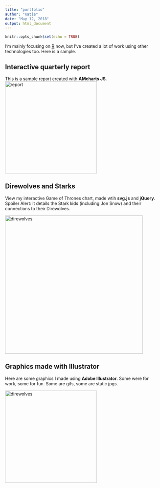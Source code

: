 ---
title: "portfolio"
author: "Katie"
date: "May 12, 2018"
output: html_document
---

```{r setup, include=FALSE}
knitr::opts_chunk$set(echo = TRUE)
```

I'm mainly focusing on [R](https://www.r-project.org/) now, but I've created a lot of work using other technologies too. Here is a sample.

## Interactive quarterly report
This is a sample report created with **AMcharts JS**. 
<a href="chartsample.html"><img src="/img/amcharts.png" alt="report" style="height: 300px;"/></a>



## Direwolves and Starks
View my interactive Game of Thrones chart, made wtih **svg.js** and **jQuery**. Spoiler Alert: it details the Stark kids (including Jon Snow) and their connections to their Direwolves. 

<a href="direwolves.html"><img src="/img/direwolves.png" alt="direwolves" style="height: 450px;"/></a>

## Graphics made with Illustrator
Here are some graphics I made using **Adobe Illustrator**. Some were for work, some for fun. Some are gifs, some are static jpgs. 

<a href="graphics.html"><img src="/img/jon-snow-women.jpg" alt="direwolves" style="height: 300px;"/></a>
